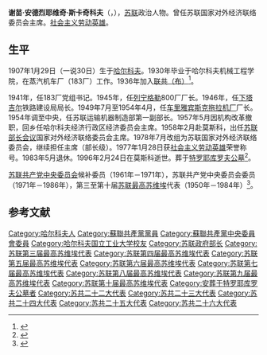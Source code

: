 {{同名人物|斯卡奇科夫|斯卡奇科夫}}
{{Infobox officeholder
| 姓名     = 谢苗·斯卡奇科夫
| 原名     = Семён Скачков
| 图像     = 
| 性别     = 男
| 职务     = 苏联国家对外经济联络委员会主席
| 就任日期 = 1978年7月5日
| 卸任日期 = 1983年5月27日
| 前任     = 职位设立
| 继任     = [[雅科夫·彼得罗维奇·里亚博夫|雅科夫·里亚博夫]]
| 职务1    = [[苏联部长会议|苏联部长会议]]国家对外经济联络委员会主席
| 就任日期1= 1958年2月20日
| 卸任日期1= 1978年7月5日
| 前任1    = [[米哈伊尔·格奥尔基耶维奇·别尔乌辛|米哈伊尔·别尔乌辛]]
| 继任1    = 职位取消
| 出生日期 = {{OldStyleDate|1907年|1月29日|1月16日}}
| 出生地点 = 俄罗斯帝国[[哈尔科夫|哈尔科夫]]
| 逝世日期 = {{Dda|1996|2|24|1907|1|30}}
| 逝世地点 = [[莫斯科|莫斯科]]
| 国籍     = 苏联
| 母校     = 
| 职业     = [[政治人物|政治人物]]
| 政党     = {{CPS}}
| 获奖     = {{{!}} style="background:transparent"
{{!}} {{社会主义劳动英雄}}
{{!}}}
{{{!}} style="background:transparent"
{{!}} {{列宁勋章}} {{!!}} {{列宁勋章}} {{!!}} {{列宁勋章}} {{!!}} {{列宁勋章}}
{{!}}-
{{!}} {{二级卫国战争勋章}} {{!!}} {{劳动红旗勋章}}{{!!}} {{劳动红旗勋章}} {{!!}} {{劳动红旗勋章}}
{{!}}-
{{!}} {{劳动红旗勋章}} {{!!}} {{红星勋章}}{{!!}} {{红星勋章}} {{!!}} {{纪念列宁诞辰一百周年奖章}}
{{!}}}
}}

'''谢苗·安德烈耶维奇·斯卡奇科夫'''（{{lang-ru|Семён Андреевич Скачков}}，{{bd|1907年|1月29日|1996年|2月24日|catIdx=Skachkov}}），[[苏联|苏联]]政治人物。曾任苏联国家对外经济联络委员会主席。[[社会主义劳动英雄|社会主义劳动英雄]]。

== 生平 ==
1907年1月29日（一说30日）生于[[哈尔科夫|哈尔科夫]]。1930年毕业于哈尔科夫机械工程学院，在蒸汽机车厂（183厂）工作。1936年加入[[苏联共产党|联共（布）]]<ref>{{cite web |title=Скачков Семён Андреевич |url=http://www.warheroes.ru/hero/hero.asp?Hero_id=15267 |publisher=Герои Страны |accessdate=2020-10-05 |language=ru |archive-date=2015-03-30 |archive-url=https://web.archive.org/web/20150330093104/http://warheroes.ru/hero/hero.asp?Hero_id=15267 |dead-url=no }}</ref>。

1941年，任183厂党组书记。1945年，任[[列宁格勒|列宁格勒]]800厂厂长。1946年，任[[下塔吉尔|下塔吉尔]]铁路建设局局长。1949年7月至1954年4月，任[[车里雅宾斯克拖拉机厂|车里雅宾斯克拖拉机厂]]厂长。1954年调至中央，任苏联运输机器制造部第一副部长。1957年5月因机构改革撤职，回乡任哈尔科夫经济行政区经济委员会主席。1958年2月赴莫斯科，出任[[苏联部长会议|苏联部长会议]]国家对外经济联络委员会主席。1978年7月改组为苏联国家对外经济联络委员会，继续担任主席（部长级）。1977年1月28日获[[社会主义劳动英雄|社会主义劳动英雄]]荣誉称号。1983年5月退休。1996年2月24日在莫斯科逝世。葬于[[特罗耶库罗夫公墓|特罗耶库罗夫公墓]]<ref>{{cite web |title=СКАЧКОВ Семён Андреевич (1908 – 1996) |url=http://www.moscow-tombs.ru/1996/skachkov_sa.htm |publisher=Московские могилы |accessdate=2020-10-05 |language=ru |archive-date=2020-08-06 |archive-url=https://web.archive.org/web/20200806063935/http://www.moscow-tombs.ru/1996/skachkov_sa.htm |dead-url=no }}</ref>。

[[苏联共产党中央委员会|苏联共产党中央委员会]]候补委员（1961年－1971年），苏联共产党中央委员会委员（1971年－1986年），第三至第十届[[苏联最高苏维埃|苏联最高苏维埃]]代表（1950年－1984年）<ref>{{cite web |title=Скачков Семён Андреевич — Биография |url=http://pomnipro.ru/memorypage33611/biography |publisher=ПомниПро |accessdate=2020-10-05 |language=ru |archive-date=2014-04-06 |archive-url=https://web.archive.org/web/20140406213749/http://pomnipro.ru/memorypage33611/biography |dead-url=no }}</ref>。
== 参考文献 ==
{{Reflist}}

{{Authority control}}
{{DEFAULTSORT:Skachkov, Semyon}}
[[Category:哈尔科夫人|Category:哈尔科夫人]]
[[Category:蘇聯共產黨黨員|Category:蘇聯共產黨黨員]]
[[Category:蘇聯共產黨中央委員會委員|Category:蘇聯共產黨中央委員會委員]]
[[Category:哈尔科夫国立工业大学校友|Category:哈尔科夫国立工业大学校友]]
[[Category:苏联政府部长|Category:苏联政府部长]]
[[Category:苏联第三届最高苏维埃代表|Category:苏联第三届最高苏维埃代表]]
[[Category:苏联第四届最高苏维埃代表|Category:苏联第四届最高苏维埃代表]]
[[Category:苏联第五届最高苏维埃代表|Category:苏联第五届最高苏维埃代表]]
[[Category:苏联第六届最高苏维埃代表|Category:苏联第六届最高苏维埃代表]]
[[Category:苏联第七届最高苏维埃代表|Category:苏联第七届最高苏维埃代表]]
[[Category:苏联第八届最高苏维埃代表|Category:苏联第八届最高苏维埃代表]]
[[Category:苏联第九届最高苏维埃代表|Category:苏联第九届最高苏维埃代表]]
[[Category:苏联第十届最高苏维埃代表|Category:苏联第十届最高苏维埃代表]]
[[Category:安葬于特罗耶库罗夫公墓者|Category:安葬于特罗耶库罗夫公墓者]]
[[Category:苏共二十二大代表|Category:苏共二十二大代表]]
[[Category:苏共二十三大代表|Category:苏共二十三大代表]]
[[Category:苏共二十四大代表|Category:苏共二十四大代表]]
[[Category:苏共二十五大代表|Category:苏共二十五大代表]]
[[Category:苏共二十六大代表|Category:苏共二十六大代表]]